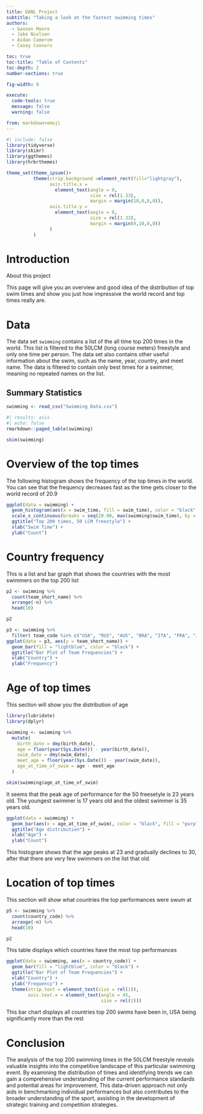 ```yaml
---
title: DANL Project
subtitle: "Taking a look at the fastest swimming times"
authors:
  - Gannon Moore
  - Jake Nielsen
  - Aidan Camerom
  - Casey Connors

toc: true
toc-title: "Table of Contents"
toc-depth: 2
number-sections: true

fig-width: 9

execute:
  code-tools: true
  message: false
  warning: false

from: markdown+emoji
---
```

```r
#| include: false
library(tidyverse)
library(skimr)
library(ggthemes)
library(hrbrthemes)

theme_set(theme_ipsum()+
          theme(strip.background =element_rect(fill="lightgray"),
                axis.title.x =
                  element_text(angle = 0,
                               size = rel(1.33),
                               margin = margin(10,0,0,0)),
                axis.title.y =
                  element_text(angle = 0,
                               size = rel(1.33),
                               margin = margin(0,10,0,0))
                )
          )
```



# Introduction

About this project

This page will give you an overview and good idea of the distribution of top swim times and show you just how impressive the world record and top times really are.



# Data

The data set `swimming` contains a list of the all time top 200 times in the world. This list is filtered to the 50LCM (long course meters) freestyle and only one time per person. The data set also contains other useful information about the swim, such as the name, year, country, and meet name. The data is filtered to contain only best times for a swimmer, meaning no repeated names on the list.


## Summary Statistics

```r
swimming <- read_csv("Swimming Data.csv")
``` 

```r
#| results: asis
#| echo: false
rmarkdown::paged_table(swimming)
```


```r
skim(swimming)
```


# Overview of the top times
The following histogram shows the frequency of the top times in the world. You can see that the frequency decreases fast as the time gets closer to the world record of 20.9


```r
ggplot(data = swimming) +
  geom_histogram(aes(x = swim_time, fill = swim_time), color = "black", fill = "blue", bins = 30) +
  scale_x_continuous(breaks = seq(20.90, max(swimming$swim_time), by = 0.1)) +
  ggtitle("Top 200 times, 50 LCM freestyle") +
  xlab("Swim Time") +
  ylab("Count")
```


# Country frequency
This is a list and bar graph that shows the countries with the most swimmers on the top 200 list


```r
p2 <- swimming %>%
  count(team_short_name) %>%
  arrange(-n) %>%
  head(10)

p2
```

```r
p3 <- swimming %>%
  filter( team_code %in% c("USA", "RUS", "AUS", "BRA", "ITA", "FRA", "JPN", "GBR", "HUN", "NED"))
ggplot(data = p3, aes(y = team_short_name)) +
  geom_bar(fill = "lightblue", color = "black") +
  ggtitle("Bar Plot of Team Frequencies") +
  xlab("Country") +
  ylab("Frequency")
```


# Age of top times

This section will show you the distribution of age


```r
library(lubridate)
library(dplyr)

swimming <- swimming %>%
  mutate(
    birth_date = dmy(birth_date),
    age = floor(year(Sys.Date()) - year(birth_date)),
    swim_date = dmy(swim_date),
    meet_age = floor(year(Sys.Date()) - year(swim_date)),
    age_at_time_of_swim = age - meet_age
  )
```

```r
skim(swimming$age_at_time_of_swim)
```

It seems that the peak age of performance for the 50 freesetyle is 23 years old. The youngest swimmer is 17 years old and the oldest swimmer is 35 years old.

```r
ggplot(data = swimming) +
  geom_bar(aes(x = age_at_time_of_swim), color = "black", fill = "purple", bins = 30) +
  ggtitle("Age distribution") +
  xlab("Age") +
  ylab("Count")
```

This histogram shows that the age peaks at 23 and gradually declines to 30, after that there are very few swimmers on the list that old.


# Location of top times

This section will show what countries the top performances were swum at

```r
p5 <- swimming %>%
  count(country_code) %>%
  arrange(-n) %>%
  head(10)

p2
```

This table displays which countries have the most top performances

```r
ggplot(data = swimming, aes(x = country_code)) +
  geom_bar(fill = "lightblue", color = "black") +
  ggtitle("Bar Plot of Team Frequencies") +
  xlab("Country") +
  ylab("Frequency") +
  theme(strip.text = element_text(size = rel(1)),
        axis.text.x = element_text(angle = 45,
                                   size = rel(1)))
```

This bar chart displays all countries top 200 swims have been in, USA being significantly more than the rest


# Conclusion

The analysis of the top 200 swimming times in the 50LCM freestyle reveals valuable insights into the competitive landscape of this particular swimming event. By examining the distribution of times and identifying trends we can gain a comprehensive understanding of the current performance standards and potential areas for improvement. This data-driven approach not only aids in benchmarking individual performances but also contributes to the broader understanding of the sport, assisting in the development of strategic training and competition strategies.

